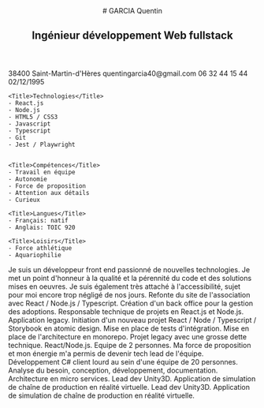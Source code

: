 
<CVTemplate>

<Header>
# GARCIA Quentin

## Ingénieur développement Web fullstack

</Header>

<SidePanel>
    <ProfilePicture/>
    <Title>Profil</Title>
    <IconItem icon="pin" title="Adresse">
    38400 Saint-Martin-d'Hères
    </IconItem>
    <IconItem icon="mail" title="E-Mail">
    quentingarcia40@gmail.com
    </IconItem>
    <IconItem icon="telephone" title="Téléphone">
    06 32 44 15 44
    </IconItem>
    <IconItem icon="calendrier" title="Date de naissance">
    02/12/1995
    </IconItem>

    <Title>Technologies</Title>
    - React.js
    - Node.js
    - HTML5 / CSS3
    - Javascript
    - Typescript
    - Git
    - Jest / Playwright


    <Title>Compétences</Title>
    - Travail en équipe
    - Autonomie
    - Force de proposition
    - Attention aux détails
    - Curieux

    <Title>Langues</Title>
    - Français: natif
    - Anglais: TOIC 920

    <Title>Loisirs</Title>
    - Force athlétique
    - Aquariophilie

</SidePanel>

<MainPanel>
Je suis un développeur front end passionné de nouvelles technologies. Je met un point d'honneur à la qualité et la pérennité du code et des solutions mises en oeuvres. Je suis également très attaché à l'accessibilité, sujet pour moi encore trop négligé de nos jours.

<Title icon="valise">Expériences professionnelles</Title>
<DatedItem
  startDate="Aout 2023"
  title="Développeur fullstack bénévole"
  subtitle="Amcoeur"
>
  Refonte du site de l'association avec React / Node.js / Typescript. Création
  d'un back office pour la gestion des adoptions.
</DatedItem>
<DatedItem
  startDate="Avril 2022"
  endDate="Juil 2023"
  title="Tech lead développement web front-end"
  subtitle="Linxo - Aix-en-Provence"
>
  Responsable technique de projets en React.js et Node.js. Application legacy.
  Initiation d'un nouveau projet React / Node / Typescript / Storybook en atomic
  design. Mise en place de tests d'intégration. Mise en place de l'architecture
  en monorepo.
</DatedItem>
<DatedItem
  startDate="Nov 2021"
  endDate="Avril 2022"
  title="Développeur web React.js"
  subtitle="Linxo - Aix-en-Provence"
>
  Projet legacy avec une grosse dette technique. React/Node.js. Equipe de 2
  personnes. Ma force de proposition et mon énergie m'a permis de devenir tech
  lead de l'équipe.
</DatedItem>
<DatedItem
  startDate="Aout 2019"
  endDate="Nov 2021"
  title="Ingénieur en développement C#"
  subtitle="Diginext CS Group - Aix-en-Provence"
>
  Développement C# client lourd au sein d'une équipe de 20 personnes. Analyse du
  besoin, conception, développement, documentation. Architecture en micro
  services.
</DatedItem>
<DatedItem
  startDate="Sept 2018"
  endDate="Févr 2019"
  title="Consultant freelance Unity3D VR"
  subtitle="Faurecia - Seloncourt"
>
  Lead dev Unity3D. Application de simulation de chaîne de production en réalité
  virtuelle.
</DatedItem>
<DatedItem
  startDate="Avril 2018"
  endDate="Sept 2018"
  title="Stage Unity3D VR"
  subtitle="Faurecia - Seloncourt"
>
  Lead dev Unity3D. Application de simulation de chaîne de production en réalité
  virtuelle.
</DatedItem>

<Title icon="livre">Formations</Title>
<DatedItem
  startDate="Sept 2013"
  endDate="Aout 2018"
  title="Diplôme d'ingénieur génie informatique"
  subtitle="EISTI Pau"
></DatedItem>

</MainPanel>

</CVTemplate>
